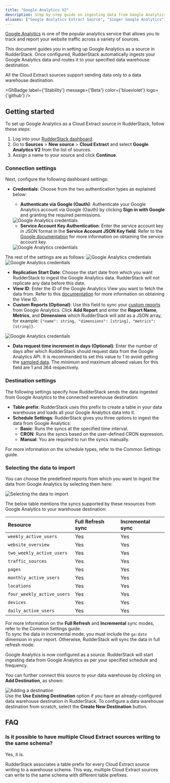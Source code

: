 ```yaml
---
title: "Google Analytics V2"
description: Step-by-step guide on ingesting data from Google Analytics into RudderStack.
aliases: ["Google Analytics Extract Source", "Singer Google Analytics"]
---
```


[Google Analytics](https://analytics.google.com/analytics/web/#/) is one of the popular analytics service that allows you to track and report your website traffic across a variety of sources.

This document guides you in setting up Google Analytics as a source in RudderStack. Once configured, RudderStack automatically ingests your Google Analytics data and routes it to your specified data warehouse destination.

<div class="warningBlock">
All the Cloud Extract sources support sending data only to a <Link to="/destinations/warehouse-destinations/">data warehouse destination</Link>.
</div>

<GhBadge
  label={'Stability'}
  message={'Beta'}
  color={'blueviolet'}
  logo={'github'}
/>

## Getting started

To set up Google Analytics as a Cloud Extract source in RudderStack, follow these steps:

1. Log into your [RudderStack dashboard](https://app.rudderstack.com/).
2. Go to **Sources** > **New source** > **Cloud Extract** and select **Google Analytics V2** from the list of sources.
3. Assign a name to your source and click **Continue**.

### Connection settings

Next, configure the following dashboard settings:

- **Credentials**: Choose from the two authentication types as explained below:

    - **Authenticate via Google (Oauth)**: Authenticate your Google Analytics account via Google (Oauth) by clicking
    **Sign in with Google** and granting the required permissions.

    <img src="../../assets/cloud-extract-sources/ga-oauth-settings.png" alt="Google Analytics credentials" />

    - **Service Account Key Authentication**: Enter the service account key in JSON format in the **Service Account JSON Key field**. Refer to the [Google documentation](https://cloud.google.com/iam/docs/creating-managing-service-account-keys#creating_service_account_keys) for more information on obtaining the service account key.

    <img src="../../assets/cloud-extract-sources/ga-oauth-settings-4.png" alt="Google Analytics credentials" />

The rest of the settings are as follows:
<img src="../../assets/cloud-extract-sources/ga-oauth-settings-2.png" alt="Google Analytics credentials" />
<img src="../../assets/cloud-extract-sources/ga-oauth-settings-3.png" alt="Google Analytics credentials" />

- **Replication Start Date**: Choose the start date from which you want RudderStack to ingest the Google Analytics data. RudderStack will not replicate any data before this date.
- **View ID**: Enter the ID of the Google Analytics View you want to fetch the data from. Refer to this [documentation](https://docs.acquia.com/customer-data-platform/connectors/web-analytics-provider/google-analytics-profileid/) for more information on obtaining the View ID.
- **Custom Reports (Optional)**: Use this field to sync your [custom reports](https://support.google.com/analytics/answer/1033013?hl=en) from Google Analytics. Click **Add Report** and enter the **Report Name**, **Metrics**, and **Dimensions** which RudderStack will add as a JSON array, for example: `{"name": string, "dimensions": [string], "metrics": [string]}`.

<img src="../../assets/cloud-extract-sources/ga-custom-report.png" alt="Google Analytics credentials" />

- **Data request time increment in days (Optional)**: Enter the number of days after which RudderStack should request data from the Google Analytics API. It is recommended to set this value to 1 to avoid getting the [sampled data](https://support.google.com/analytics/answer/2637192#zippy=%2Cin-this-article). The minimum and maximum allowed values for this field are 1 and 364 respectively.

### Destination settings

The following settings specify how RudderStack sends the data ingested from Google Analytics to the connected warehouse destination:

- **Table prefix**: RudderStack uses this prefix to create a table in your data warehouse and loads all your Google Analytics data into it.
- **Schedule Settings**: RudderStack gives you three options to ingest the data from Google Analytics:
    - **Basic**: Runs the syncs at the specified time interval. 
    - **CRON**: Runs the syncs based on the user-defined CRON expression.
    - **Manual**: You are required to run the syncs manually.

<div class="infoBlock">
For more information on the schedule types, refer to the <Link to="/sources/extract/common-settings/">Common Settings</Link> guide.
</div>

### Selecting the data to import

You can choose the predefined reports from which you want to ingest the data from Google Analytics by selecting them here:

<img src="../../assets/cloud-extract-sources/ga-resources.png" alt="Selecting the data to import" />

The below table mentions the syncs supported by these resources from Google Analytics to your warehouse destination:

| Resource | Full Refresh sync | Incremental sync | 
| :---| :---- | :---- | 
| `weekly_active_users`     |  Yes | Yes |
| `website_overview`|  Yes | Yes |
| `two_weekly_active_users`|  Yes | Yes |
| `traffic_sources`|  Yes | Yes |
| `pages`|  Yes | Yes |
| `monthly_active_users`|  Yes | Yes |
| `locations`|  Yes | Yes |
| `four_weekly_active_users`|  Yes | Yes |
| `devices`|  Yes | Yes |
| `daily_active_users`| Yes | Yes |

<div class="infoBlock">
For more information on the <strong>Full Refresh</strong> and <strong>Incremental</strong> sync modes, refer to the <Link to="/sources/extract/common-settings/#sync-modes">Common Settings</Link> guide.
</div>

<div class="infoBlock">
To sync the data in incremental mode, you must include the <code class="inline-code">ga:date</code> dimension in your report. Otherwise, RudderStack will sync the data in full refresh mode.
</div>

Google Analytics is now configured as a source. RudderStack will start ingesting data from Google Analytics as per your specified schedule and frequency.

You can further connect this source to your data warehouse by clicking on **Add Destination**, as shown:

<img src="../../assets/cloud-extract-sources/add-destination.png" alt="Adding a destination" />

<div class="successBlock">
Use the <strong>Use Existing Destination</strong> option if you have an already-configured data warehouse destination in RudderStack. To configure a data warehouse destination from scratch, select the <strong>Create New Destination</strong> button.
</div>


## FAQ

### Is it possible to have multiple Cloud Extract sources writing to the same schema?

Yes, it is.

RudderStack associates a table prefix for every Cloud Extract source writing to a warehouse schema. This way, multiple Cloud Extract sources can write to the same schema with different table prefixes.